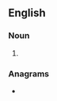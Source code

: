 ==English==

===Noun===
{{head|en|noun form}}

# {{plural of|liking|lang=en}}

===Anagrams===
* {{anagrams|en|a=giiklns|Glinski|Kisling|silking}}